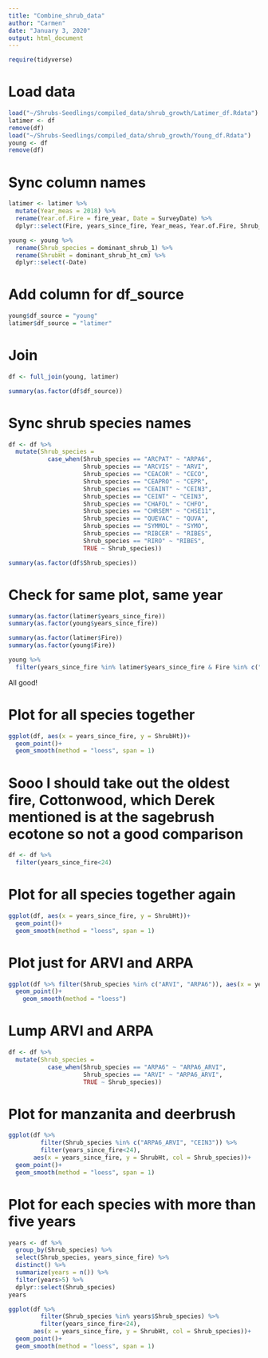```yaml
---
title: "Combine_shrub_data"
author: "Carmen"
date: "January 3, 2020"
output: html_document
---
```


```r
require(tidyverse)
```

# Load data
```r
load("~/Shrubs-Seedlings/compiled_data/shrub_growth/Latimer_df.Rdata")
latimer <- df
remove(df)
load("~/Shrubs-Seedlings/compiled_data/shrub_growth/Young_df.Rdata")
young <- df
remove(df)
```

# Sync column names
```r
latimer <- latimer %>% 
  mutate(Year_meas = 2018) %>% 
  rename(Year.of.Fire = fire_year, Date = SurveyDate) %>% 
  dplyr::select(Fire, years_since_fire, Year_meas, Year.of.Fire, Shrub_species, ShrubHt)
```

```r
young <- young %>% 
  rename(Shrub_species = dominant_shrub_1) %>% 
  rename(ShrubHt = dominant_shrub_ht_cm) %>% 
  dplyr::select(-Date)
```

# Add column for df_source
```r
young$df_source = "young"
latimer$df_source = "latimer"
```

# Join
```r
df <- full_join(young, latimer)
```

```r
summary(as.factor(df$df_source))
```

# Sync shrub species names
```r
df <- df %>% 
  mutate(Shrub_species = 
           case_when(Shrub_species == "ARCPAT" ~ "ARPA6",
                     Shrub_species == "ARCVIS" ~ "ARVI",
                     Shrub_species == "CEACOR" ~ "CECO",
                     Shrub_species == "CEAPRO" ~ "CEPR",
                     Shrub_species == "CEAINT" ~ "CEIN3",
                     Shrub_species == "CEINT" ~ "CEIN3",
                     Shrub_species == "CHAFOL" ~ "CHFO",
                     Shrub_species == "CHRSEM" ~ "CHSE11",
                     Shrub_species == "QUEVAC" ~ "QUVA",
                     Shrub_species == "SYMMOL" ~ "SYMO",
                     Shrub_species == "RIBCER" ~ "RIBES",
                     Shrub_species == "RIRO" ~ "RIBES",
                     TRUE ~ Shrub_species))
```

```r
summary(as.factor(df$Shrub_species))
```

# Check for same plot, same year
```r
summary(as.factor(latimer$years_since_fire))
summary(as.factor(young$years_since_fire))
```

```r
summary(as.factor(latimer$Fire))
summary(as.factor(young$Fire))
```

```r
young %>% 
  filter(years_since_fire %in% latimer$years_since_fire & Fire %in% c("AMERICAN RIVER", "MOONLIGHT", "POWER"))
```

All good!

# Plot for all species together
```r
ggplot(df, aes(x = years_since_fire, y = ShrubHt))+
  geom_point()+
  geom_smooth(method = "loess", span = 1)
```

# Sooo I should take out the oldest fire, Cottonwood, which Derek mentioned is at the sagebrush ecotone so not a good comparison
```r
df <- df %>% 
  filter(years_since_fire<24)
```

# Plot for all species together again
```r
ggplot(df, aes(x = years_since_fire, y = ShrubHt))+
  geom_point()+
  geom_smooth(method = "loess", span = 1)
```


# Plot just for ARVI and ARPA
```r
ggplot(df %>% filter(Shrub_species %in% c("ARVI", "ARPA6")), aes(x = years_since_fire, y = ShrubHt, col = Shrub_species))+
  geom_point()+
    geom_smooth(method = "loess")
```

# Lump ARVI and ARPA
```r
df <- df %>% 
  mutate(Shrub_species = 
           case_when(Shrub_species == "ARPA6" ~ "ARPA6_ARVI",
                     Shrub_species == "ARVI" ~ "ARPA6_ARVI",
                     TRUE ~ Shrub_species))
```

# Plot for manzanita and deerbrush
```r
ggplot(df %>% 
         filter(Shrub_species %in% c("ARPA6_ARVI", "CEIN3")) %>%
         filter(years_since_fire<24), 
       aes(x = years_since_fire, y = ShrubHt, col = Shrub_species))+
  geom_point()+
  geom_smooth(method = "loess", span = 1)
```


# Plot for each species with more than five years
```r
years <- df %>% 
  group_by(Shrub_species) %>% 
  select(Shrub_species, years_since_fire) %>% 
  distinct() %>% 
  summarize(years = n()) %>% 
  filter(years>5) %>% 
  dplyr::select(Shrub_species)
years
```

```r
ggplot(df %>% 
         filter(Shrub_species %in% years$Shrub_species) %>%
         filter(years_since_fire<24), 
       aes(x = years_since_fire, y = ShrubHt, col = Shrub_species))+
  geom_point()+
  geom_smooth(method = "loess", span = 1)
```

